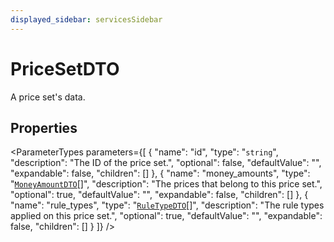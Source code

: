 ```yaml
---
displayed_sidebar: servicesSidebar
---
```



# PriceSetDTO

A price set's data.

## Properties

<ParameterTypes parameters={[
  {
    "name": "id",
    "type": "`string`",
    "description": "The ID of the price set.",
    "optional": false,
    "defaultValue": "",
    "expandable": false,
    "children": []
  },
  {
    "name": "money_amounts",
    "type": "[`MoneyAmountDTO`](MoneyAmountDTO.mdx)[]",
    "description": "The prices that belong to this price set.",
    "optional": true,
    "defaultValue": "",
    "expandable": false,
    "children": []
  },
  {
    "name": "rule_types",
    "type": "[`RuleTypeDTO`](RuleTypeDTO.mdx)[]",
    "description": "The rule types applied on this price set.",
    "optional": true,
    "defaultValue": "",
    "expandable": false,
    "children": []
  }
]} />
